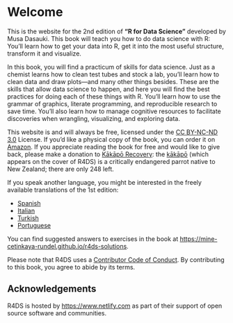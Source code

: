 # Welcome {.unnumbered}

This is the website for the 2nd edition of **"R for Data Science"** developed by Musa Dasauki.
This book will teach you how to do data science with R: You'll learn how to get your data into R, get it into the most useful structure, transform it and visualize.

In this book, you will find a practicum of skills for data science.
Just as a chemist learns how to clean test tubes and stock a lab, you'll learn how to clean data and draw plots---and many other things besides.
These are the skills that allow data science to happen, and here you will find the best practices for doing each of these things with R.
You'll learn how to use the grammar of graphics, literate programming, and reproducible research to save time.
You'll also learn how to manage cognitive resources to facilitate discoveries when wrangling, visualizing, and exploring data.

This website is and will always be free, licensed under the [CC BY-NC-ND 3.0](https://creativecommons.org/licenses/by-nc-nd/3.0/us/) License.
If you'd like a physical copy of the book, you can order it on [Amazon](https://www.amazon.com/dp/1492097403?&tag=hadlwick-20).
If you appreciate reading the book for free and would like to give back, please make a donation to [Kākāpō Recovery](https://www.doc.govt.nz/kakapo-donate): the [kākāpō](https://www.youtube.com/watch?v=9T1vfsHYiKY) (which appears on the cover of R4DS) is a critically endangered parrot native to New Zealand; there are only 248 left.

If you speak another language, you might be interested in the freely available translations of the 1st edition:

-   [Spanish](http://es.r4ds.hadley.nz)
-   [Italian](https://it.r4ds.hadley.nz)
-   [Turkish](https://tr.r4ds.hadley.nz)
-   [Portuguese](https://pt.r4ds.hadley.nz)

You can find suggested answers to exercises in the book at <https://mine-cetinkaya-rundel.github.io/r4ds-solutions>.

Please note that R4DS uses a [Contributor Code of Conduct](https://contributor-covenant.org/version/2/0/CODE_OF_CONDUCT.html).
By contributing to this book, you agree to abide by its terms.

## Acknowledgements {.unnumbered}

R4DS is hosted by <https://www.netlify.com> as part of their support of open source software and communities.
